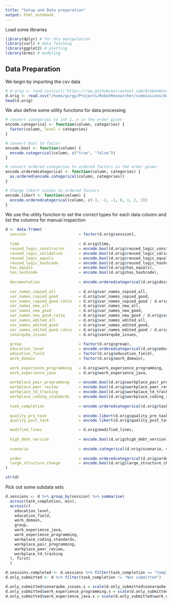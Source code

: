```yaml
---
title: "Setup and Data preparation"
output: html_notebook
---
```

Load some libraries

```r
library(dplyr) # for dta manipulation
library(curl) # data fetching
library(ggplot2) # plotting
library(brms) # modeling
```

## Data Preparation
We begin by importing the csv data

```r
# d.orig <- read.csv(curl("https://raw.githubusercontent.com/BrokenWindowsInvestigation/Submissions/master/data.csv?token=AB26LHN6X2UD5NOF3RBOKI3AMGIJS"))
d.orig <- read.csv("/home/gurgy/Projects/RobotResearcher/submissions/data.csv")
head(d.orig)
```

We also define some utility functions for data processing

```r
# convert categories to int 1..n in the order given
encode.categorical <- function(column, categories) {
  factor(column, level = categories)
}

# convert bool to factor
encode.bool <- function(column) {
  encode.categorical(column, c("true", "false"))
}

# convert ordered categories to ordered factors in the order given
encode.orderedcategorical <- function(column, categories) {
  as.ordered(encode.categorical(column, categories))
}

# Change likert scales to ordered factors
encode.likert <- function(column) {
  encode.orderedcategorical(column, c(-3, -2, -1, 0, 1, 2, 3))
}
```

We use the utility function to set the correct types for each data column and list the columns for manual inspection

```r
d <- data.frame(
  session                       = factor(d.orig$session), 
  
  time                          = d.orig$time,
  reused_logic_constructor      = encode.bool(d.orig$reused_logic_constructor),
  reused_logic_validation       = encode.bool(d.orig$reused_logic_validation),
  reused_logic_equals           = encode.bool(d.orig$reused_logic_equals),
  reused_logic_hashcode         = encode.bool(d.orig$reused_logic_hashcode),
  has_equals                    = encode.bool(d.orig$has_equals),
  has_hashcode                  = encode.bool(d.orig$has_hashcode),
  
  documentation                 = encode.orderedcategorical(d.orig$documentation, c("Incorrect", "None", "Correct")),
  
  var_names_copied_all          = d.orig$var_names_copied_all,
  var_names_copied_good         = d.orig$var_names_copied_good,
  var_names_copied_good.ratio   = d.orig$var_names_copied_good / d.orig$var_names_copied_all,
  var_names_new_all             = d.orig$var_names_new_all,
  var_names_new_good            = d.orig$var_names_new_good,
  var_names_new_good.ratio      = d.orig$var_names_new_good / d.orig$var_names_new_all,
  var_names_edited_all          = d.orig$var_names_edited_all,
  var_names_edited_good         = d.orig$var_names_edited_good,
  var_names_edited_good.ratio   = d.orig$var_names_edited_good / d.orig$var_names_edited_all,
  sonarqube_issues              = d.orig$sonarqube_issues,
  
  group                         = factor(d.orig$group),
  education_level               = encode.orderedcategorical(d.orig$education_level, c("None", "Some bachelor studies", "Bachelor degree", "Some master studies", "Master degree", "Some Ph.D. studies", "Ph. D.")),
  education_field               = factor(d.orig$education_field),
  work_domain                   = factor(d.orig$work_domain),
  
  work_experience_programming   = d.orig$work_experience_programming,
  work_experience_java          = d.orig$work_experience_java,
  
  workplace_pair_programming    = encode.bool(d.orig$workplace_pair_programming),
  workplace_peer_review         = encode.bool(d.orig$workplace_peer_review),
  workplace_td_tracking         = encode.bool(d.orig$workplace_td_tracking),
  workplace_coding_standards    = encode.bool(d.orig$workplace_coding_standards),
  
  task_completion               = encode.orderedcategorical(d.orig$task_completion, c("Not submitted", "Does not compile", "Invalid solution", "Completed")),
  
  quality_pre_task              = encode.likert(d.orig$quality_pre_task),
  quality_post_task             = encode.likert(d.orig$quality_post_task),

  modified_lines                = d.orig$modified_lines,
  
  high_debt_version             = encode.bool(d.orig$high_debt_version),
  
  scenario                      = encode.categorical(d.orig$scenario, c("booking", "tickets")),
  
  order                         = encode.orderedcategorical(d.orig$order, c(0, 1)),
  large_structure_change        = encode.bool(d.orig$large_structure_change)
)

str(d)
```

Pick out some subdata sets
```r
d.sessions <- d %>% group_by(session) %>% summarise(
  across(task_completion, min),
  across(c(
    education_level, 
    education_field, 
    work_domain, 
    group,
    work_experience_java, 
    work_experience_programming, 
    workplace_coding_standards, 
    workplace_pair_programming, 
    workplace_peer_review, 
    workplace_td_tracking
  ), first)
  ) 

d.sessions.completed <- d.sessions %>% filter(task_completion == "Completed")
d.only_submitted <- d %>% filter(task_completion != "Not submitted")

d.only_submitted$sonarqube_issues.s = scale(d.only_submitted$sonarqube_issues)
d.only_submitted$work_experience_programming.s = scale(d.only_submitted$work_experience_programming)
d.only_submitted$work_experience_java.s = scale(d.only_submitted$work_experience_java)
```




